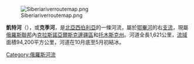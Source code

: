 [[File:Siberiariverroutemap.png|right]]

'''凱特河'''（{{lang-ru|Кеть}}），或'''克季河'''，是[[北亞|北亞]][[西伯利亚|西伯利亞]]的一條河流，屬於[[鄂畢河|鄂畢河]]的右[[支流|支流]]，現屬[[俄羅斯聯邦|俄羅斯聯邦]]內[[克拉斯諾亞爾斯克邊疆區|克拉斯諾亞爾斯克邊疆區]]和[[托木斯克州|托木斯克州]]。河道全長1,621公里，[[流域|流域]]面積94,200平方公里，河道在10月底至5月初結冰。

{{俄羅斯地理小作品}}
{{鄂畢河}}

[[Category:俄羅斯河流|Category:俄羅斯河流]]